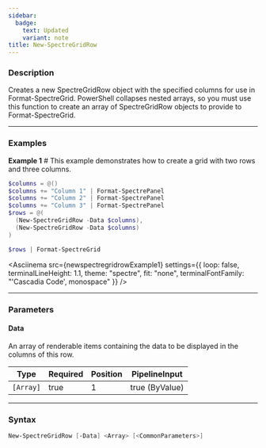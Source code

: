 ```yaml
---
sidebar:
  badge:
    text: Updated
    variant: note
title: New-SpectreGridRow
---
```









### Description

Creates a new SpectreGridRow object with the specified columns for use in Format-SpectreGrid. PowerShell collapses nested arrays, so you must use this function to create an array of SpectreGridRow objects to provide to Format-SpectreGrid.



---


### Examples


**Example 1**  # This example demonstrates how to create a grid with two rows and three columns.



```powershell
$columns = @()
$columns += "Column 1" | Format-SpectrePanel
$columns += "Column 2" | Format-SpectrePanel
$columns += "Column 3" | Format-SpectrePanel
$rows = @(
  (New-SpectreGridRow -Data $columns),
  (New-SpectreGridRow -Data $columns)
)

$rows | Format-SpectreGrid
```
<Asciinema
    src={newspectregridrowExample1}
    settings={{
        loop: false,
        terminalLineHeight: 1.1,
        theme: "spectre",
        fit: "none",
        terminalFontFamily: "'Cascadia Code', monospace"
    }}
/>


---


### Parameters
#### **Data**

An array of renderable items containing the data to be displayed in the columns of this row.






|Type     |Required|Position|PipelineInput |
|---------|--------|--------|--------------|
|`[Array]`|true    |1       |true (ByValue)|





---


### Syntax
```powershell
New-SpectreGridRow [-Data] <Array> [<CommonParameters>]
```
